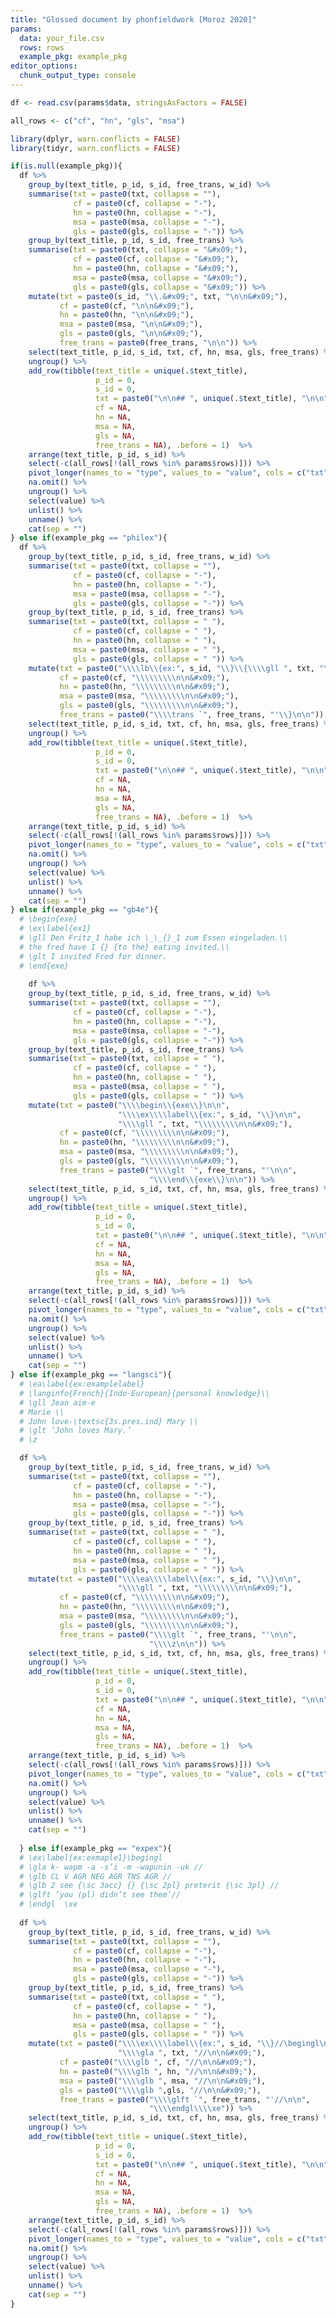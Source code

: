 ```yaml
---
title: "Glossed document by phonfieldwork [Moroz 2020]"
params:
  data: your_file.csv
  rows: rows
  example_pkg: example_pkg
editor_options: 
  chunk_output_type: console
---
```


```r
df <- read.csv(params$data, stringsAsFactors = FALSE)

all_rows <- c("cf", "hn", "gls", "msa")

library(dplyr, warn.conflicts = FALSE)
library(tidyr, warn.conflicts = FALSE)

if(is.null(example_pkg)){
  df %>%
    group_by(text_title, p_id, s_id, free_trans, w_id) %>%
    summarise(txt = paste0(txt, collapse = ""),
              cf = paste0(cf, collapse = "-"),
              hn = paste0(hn, collapse = "-"),
              msa = paste0(msa, collapse = "-"),
              gls = paste0(gls, collapse = "-")) %>% 
    group_by(text_title, p_id, s_id, free_trans) %>%
    summarise(txt = paste0(txt, collapse = "&#x09;"),
              cf = paste0(cf, collapse = "&#x09;"),
              hn = paste0(hn, collapse = "&#x09;"),
              msa = paste0(msa, collapse = "&#x09;"),
              gls = paste0(gls, collapse = "&#x09;")) %>% 
    mutate(txt = paste0(s_id, "\\.&#x09;", txt, "\n\n&#x09;"),
           cf = paste0(cf, "\n\n&#x09;"),
           hn = paste0(hn, "\n\n&#x09;"),
           msa = paste0(msa, "\n\n&#x09;"),
           gls = paste0(gls, "\n\n&#x09;"),
           free_trans = paste0(free_trans, "\n\n")) %>% 
    select(text_title, p_id, s_id, txt, cf, hn, msa, gls, free_trans) %>% 
    ungroup() %>% 
    add_row(tibble(text_title = unique(.$text_title),
                   p_id = 0,
                   s_id = 0,
                   txt = paste0("\n\n## ", unique(.$text_title), "\n\n"),
                   cf = NA,
                   hn = NA,
                   msa = NA,
                   gls = NA,
                   free_trans = NA), .before = 1)  %>% 
    arrange(text_title, p_id, s_id) %>% 
    select(-c(all_rows[!(all_rows %in% params$rows)])) %>% 
    pivot_longer(names_to = "type", values_to = "value", cols = c("txt", params$rows, "free_trans")) %>% 
    na.omit() %>% 
    ungroup() %>% 
    select(value) %>% 
    unlist() %>% 
    unname() %>% 
    cat(sep = "")
} else if(example_pkg == "philex"){
  df %>%
    group_by(text_title, p_id, s_id, free_trans, w_id) %>%
    summarise(txt = paste0(txt, collapse = ""),
              cf = paste0(cf, collapse = "-"),
              hn = paste0(hn, collapse = "-"),
              msa = paste0(msa, collapse = "-"),
              gls = paste0(gls, collapse = "-")) %>% 
    group_by(text_title, p_id, s_id, free_trans) %>%
    summarise(txt = paste0(txt, collapse = " "),
              cf = paste0(cf, collapse = " "),
              hn = paste0(hn, collapse = " "),
              msa = paste0(msa, collapse = " "),
              gls = paste0(gls, collapse = " ")) %>% 
    mutate(txt = paste0("\\\\lb\\{ex:", s_id, "\\}\\{\\\\gll ", txt, "\\\\\\\\\n\n&#x09;"),
           cf = paste0(cf, "\\\\\\\\\n\n&#x09;"),
           hn = paste0(hn, "\\\\\\\\\n\n&#x09;"),
           msa = paste0(msa, "\\\\\\\\\n\n&#x09;"),
           gls = paste0(gls, "\\\\\\\\\n\n&#x09;"),
           free_trans = paste0("\\\\trans `", free_trans, "'\\}\n\n")) %>% 
    select(text_title, p_id, s_id, txt, cf, hn, msa, gls, free_trans) %>% 
    ungroup() %>% 
    add_row(tibble(text_title = unique(.$text_title),
                   p_id = 0,
                   s_id = 0,
                   txt = paste0("\n\n## ", unique(.$text_title), "\n\n"),
                   cf = NA,
                   hn = NA,
                   msa = NA,
                   gls = NA,
                   free_trans = NA), .before = 1)  %>% 
    arrange(text_title, p_id, s_id) %>% 
    select(-c(all_rows[!(all_rows %in% params$rows)])) %>% 
    pivot_longer(names_to = "type", values_to = "value", cols = c("txt", params$rows, "free_trans")) %>% 
    na.omit() %>% 
    ungroup() %>% 
    select(value) %>% 
    unlist() %>% 
    unname() %>% 
    cat(sep = "")
} else if(example_pkg == "gb4e"){
  # \begin{exe}
  # \ex\label{ex1}
  # \gll Den Fritz_1 habe ich \_\_{}_1 zum Essen eingeladen.\\
  # the fred have I {} {to the} eating invited.\\
  # \glt I invited Fred for dinner.
  # \end{exe}
  
    df %>%
    group_by(text_title, p_id, s_id, free_trans, w_id) %>%
    summarise(txt = paste0(txt, collapse = ""),
              cf = paste0(cf, collapse = "-"),
              hn = paste0(hn, collapse = "-"),
              msa = paste0(msa, collapse = "-"),
              gls = paste0(gls, collapse = "-")) %>% 
    group_by(text_title, p_id, s_id, free_trans) %>%
    summarise(txt = paste0(txt, collapse = " "),
              cf = paste0(cf, collapse = " "),
              hn = paste0(hn, collapse = " "),
              msa = paste0(msa, collapse = " "),
              gls = paste0(gls, collapse = " ")) %>% 
    mutate(txt = paste0("\\\\begin\\{exe\\}\n\n",
                        "\\\\ex\\\\label\\{ex:", s_id, "\\}\n\n",
                        "\\\\gll ", txt, "\\\\\\\\\n\n&#x09;"),
           cf = paste0(cf, "\\\\\\\\\n\n&#x09;"),
           hn = paste0(hn, "\\\\\\\\\n\n&#x09;"),
           msa = paste0(msa, "\\\\\\\\\n\n&#x09;"),
           gls = paste0(gls, "\\\\\\\\\n\n&#x09;"),
           free_trans = paste0("\\\\glt `", free_trans, "'\n\n",
                               "\\\\end\\{exe\\}\n\n")) %>% 
    select(text_title, p_id, s_id, txt, cf, hn, msa, gls, free_trans) %>% 
    ungroup() %>% 
    add_row(tibble(text_title = unique(.$text_title),
                   p_id = 0,
                   s_id = 0,
                   txt = paste0("\n\n## ", unique(.$text_title), "\n\n"),
                   cf = NA,
                   hn = NA,
                   msa = NA,
                   gls = NA,
                   free_trans = NA), .before = 1)  %>% 
    arrange(text_title, p_id, s_id) %>% 
    select(-c(all_rows[!(all_rows %in% params$rows)])) %>% 
    pivot_longer(names_to = "type", values_to = "value", cols = c("txt", params$rows, "free_trans")) %>% 
    na.omit() %>% 
    ungroup() %>% 
    select(value) %>% 
    unlist() %>% 
    unname() %>% 
    cat(sep = "")
} else if(example_pkg == "langsci"){
  # \ea\label{ex:examplelabel}
  # \langinfo{French}{Indo-European}{personal knowledge}\\
  # \gll Jean aim-e
  # Marie \\
  # John love-\textsc{3s.pres.ind} Mary \\
  # \glt ‘John loves Mary.’
  # \z

  df %>%
    group_by(text_title, p_id, s_id, free_trans, w_id) %>%
    summarise(txt = paste0(txt, collapse = ""),
              cf = paste0(cf, collapse = "-"),
              hn = paste0(hn, collapse = "-"),
              msa = paste0(msa, collapse = "-"),
              gls = paste0(gls, collapse = "-")) %>% 
    group_by(text_title, p_id, s_id, free_trans) %>%
    summarise(txt = paste0(txt, collapse = " "),
              cf = paste0(cf, collapse = " "),
              hn = paste0(hn, collapse = " "),
              msa = paste0(msa, collapse = " "),
              gls = paste0(gls, collapse = " ")) %>% 
    mutate(txt = paste0("\\\\ea\\\\label\\{ex:", s_id, "\\}\n\n",
                        "\\\\gll ", txt, "\\\\\\\\\n\n&#x09;"),
           cf = paste0(cf, "\\\\\\\\\n\n&#x09;"),
           hn = paste0(hn, "\\\\\\\\\n\n&#x09;"),
           msa = paste0(msa, "\\\\\\\\\n\n&#x09;"),
           gls = paste0(gls, "\\\\\\\\\n\n&#x09;"),
           free_trans = paste0("\\\\glt `", free_trans, "'\n\n",
                               "\\\\z\n\n")) %>% 
    select(text_title, p_id, s_id, txt, cf, hn, msa, gls, free_trans) %>% 
    ungroup() %>% 
    add_row(tibble(text_title = unique(.$text_title),
                   p_id = 0,
                   s_id = 0,
                   txt = paste0("\n\n## ", unique(.$text_title), "\n\n"),
                   cf = NA,
                   hn = NA,
                   msa = NA,
                   gls = NA,
                   free_trans = NA), .before = 1)  %>% 
    arrange(text_title, p_id, s_id) %>% 
    select(-c(all_rows[!(all_rows %in% params$rows)])) %>% 
    pivot_longer(names_to = "type", values_to = "value", cols = c("txt", params$rows, "free_trans")) %>% 
    na.omit() %>% 
    ungroup() %>% 
    select(value) %>% 
    unlist() %>% 
    unname() %>% 
    cat(sep = "")  
  
  } else if(example_pkg == "expex"){
  # \ex\label{ex:exmaple1}\begingl
  # \gla k- wapm -a -s’i -m -wapunin -uk //
  # \glb CL V AGR NEG AGR TNS AGR //
  # \glb 2 see {\sc 3acc} {} {\sc 2pl} preterit {\sc 3pl} //
  # \glft ‘you (pl) didn’t see them’//
  # \endgl  \xe
  
  df %>%
    group_by(text_title, p_id, s_id, free_trans, w_id) %>%
    summarise(txt = paste0(txt, collapse = ""),
              cf = paste0(cf, collapse = "-"),
              hn = paste0(hn, collapse = "-"),
              msa = paste0(msa, collapse = "-"),
              gls = paste0(gls, collapse = "-")) %>% 
    group_by(text_title, p_id, s_id, free_trans) %>%
    summarise(txt = paste0(txt, collapse = " "),
              cf = paste0(cf, collapse = " "),
              hn = paste0(hn, collapse = " "),
              msa = paste0(msa, collapse = " "),
              gls = paste0(gls, collapse = " ")) %>% 
    mutate(txt = paste0("\\\\ex\\\\label\\{ex:", s_id, "\\}//\begingl\n\n",
                        "\\\\gla ", txt, "//\n\n&#x09;"),
           cf = paste0("\\\\glb ", cf, "//\n\n&#x09;"),
           hn = paste0("\\\\glb ", hn, "//\n\n&#x09;"),
           msa = paste0("\\\\glb ", msa, "//\n\n&#x09;"),
           gls = paste0("\\\\glb ",gls, "//\n\n&#x09;"),
           free_trans = paste0("\\\\glft `", free_trans, "'//\n\n",
                               "\\\\endgl\\\\xe")) %>% 
    select(text_title, p_id, s_id, txt, cf, hn, msa, gls, free_trans) %>% 
    ungroup() %>% 
    add_row(tibble(text_title = unique(.$text_title),
                   p_id = 0,
                   s_id = 0,
                   txt = paste0("\n\n## ", unique(.$text_title), "\n\n"),
                   cf = NA,
                   hn = NA,
                   msa = NA,
                   gls = NA,
                   free_trans = NA), .before = 1)  %>% 
    arrange(text_title, p_id, s_id) %>% 
    select(-c(all_rows[!(all_rows %in% params$rows)])) %>% 
    pivot_longer(names_to = "type", values_to = "value", cols = c("txt", params$rows, "free_trans")) %>% 
    na.omit() %>% 
    ungroup() %>% 
    select(value) %>% 
    unlist() %>% 
    unname() %>% 
    cat(sep = "")  
}

```

